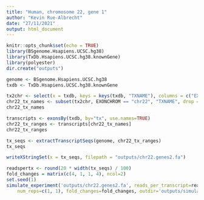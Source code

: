 ```yaml
---
title: "Human, chromosome 22, gene 1"
author: "Kevin Rue-Albrecht"
date: "27/11/2021"
output: html_document
---
```


```r
knitr::opts_chunk$set(echo = TRUE)
library(BSgenome.Hsapiens.UCSC.hg38)
library(TxDb.Hsapiens.UCSC.hg38.knownGene)
library(polyester)
dir.create("outputs")
```

```r
genome <- BSgenome.Hsapiens.UCSC.hg38
txdb <- TxDb.Hsapiens.UCSC.hg38.knownGene
```

```r
tx2chr <- select(x = txdb, keys = keys(txdb, "TXNAME"), columns = c("EXONCHROM"), keytype = "TXNAME")
chr22_tx_names <- subset(tx2chr, EXONCHROM == "chr22", "TXNAME", drop = TRUE)[1:2]
chr22_tx_names
```

```r
transcripts <- exonsBy(txdb, by="tx", use.names=TRUE)
chr22_tx_ranges <- transcripts[chr22_tx_names]
chr22_tx_ranges
```

```r
tx_seqs <- extractTranscriptSeqs(genome, chr22_tx_ranges)
tx_seqs
```

```r
writeXStringSet(x = tx_seqs, filepath = "outputs/chr22.genes2.fa")
```

```r
readspertx <- round(20 * width(tx_seqs) / 100)
fold_changes = matrix(c(4, 1, 1, 4), ncol=2)
set.seed(1)
simulate_experiment('outputs/chr22.genes2.fa', reads_per_transcript=readspertx, 
    num_reps=c(1, 1), fold_changes=fold_changes, outdir='outputs/simulated_reads') 
```

